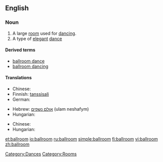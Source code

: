 ==English==
{{wikipedia}}

===Noun===
{{en-noun|pl=ballrooms}}

# A large [[room]] used for [[dance|dancing]].
# A type of [[elegant]] [[dance]]

====Derived terms====
* [[ballroom dance]]
* [[ballroom dancing]]

====Translations====
{{trans-top|large room used for dancing}}
* Chinese: {{zh-tsp|舞廳|舞厅|wǔtīng}} 
* Finnish: [[tanssisali]]
* German: {{t+|de|Ballsaal}}
{{trans-mid}}
* Hebrew: [[אולם נשפים]] (ulam neshafym) {{m}}
* Hungarian: {{t-|hu|bálterem}}
{{trans-bottom}}

{{trans-top|type of elegant dance}}
* Chinese: {{zh-tsp|交際舞|交际舞|jiāojìwǔ}}
* Hungarian: {{t|hu|társasági tánc}}
{{trans-mid}}
{{trans-bottom}}

[[Category:Dances]]
[[Category:Rooms]]

[[et:ballroom]]
[[io:ballroom]]
[[ru:ballroom]]
[[simple:ballroom]]
[[fi:ballroom]]
[[vi:ballroom]]
[[zh:ballroom]]